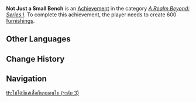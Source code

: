 {{Achievement Infobox
|title        = Not Just a Small Bench
|id           = 81064
|order id     = 1065
|category     = A Realm Beyond: Series I
|description  = Create 600 [[furnishings]].
|requirements = 
|primogems    = 20
|tracking     = Tracks the total number of furnishings created.
|topic        = 
|set          = Not Just a Small Bench
|tier         = 3
|tiers_total  = 3
|tier1        = Not Just a Small Bench (Tier 1)
|tier2        = Not Just a Small Bench (Tier 2)
|tier3        = Not Just a Small Bench (Tier 3)
|prev         = Not Just a Small Bench (Tier 2)
|next         = 
}}
'''Not Just a Small Bench''' is an [[Achievement]] in the category ''[[A Realm Beyond: Series I]]''. To complete this achievement, the player needs to create 600 [[furnishings]].
<!--
==Trivia==

==Video Guides==
{{EVT
|video1   = 
|caption1 = 
}}
-->
==Other Languages==
{{Transclude|Not Just a Small Bench|Other Languages}}

==Change History==
{{Change History|1.5}}
<!--
==References==
{{Reflist}}
-->
==Navigation==
{{Achievement Navbox|A Realm Beyond: Series I}}
[[th:ไม่ได้มีแค่เสื่อผืนหมอนใบ (ระดับ 3)]]